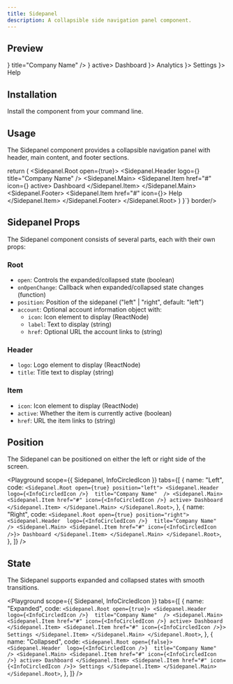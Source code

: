 ```yaml
---
title: Sidepanel
description: A collapsible side navigation panel component.
---
```


## Preview

<Preview>
  <Sidepanel.Root open={true}>
    <Sidepanel.Header
      logo={<InfoCircledIcon width={24} height={24} />}
      title="Company Name"
    />
    <Sidepanel.Main>
      <Sidepanel.Item href="#" icon={<InfoCircledIcon />} active>
        Dashboard
      </Sidepanel.Item>
      <Sidepanel.Item href="#" icon={<InfoCircledIcon />}>
        Analytics
      </Sidepanel.Item>
      <Sidepanel.Item href="#" icon={<InfoCircledIcon />}>
        Settings
      </Sidepanel.Item>
    </Sidepanel.Main>
    <Sidepanel.Footer>
      <Sidepanel.Item href="#" icon={<InfoCircledIcon />}>
        Help
      </Sidepanel.Item>
    </Sidepanel.Footer>
  </Sidepanel.Root>
</Preview>

## Installation

Install the component from your command line.

<LiveProvider>
  <LiveEditor code={`npm install @raystack/apsara`} border language="shell" />
</LiveProvider>

## Usage

The Sidepanel component provides a collapsible navigation panel with header, main content, and footer sections.

<LiveProvider>
  <LiveEditor code={`import { Sidepanel } from '@raystack/apsara/v1'

  return (
    <Sidepanel.Root open={true}>
      <Sidepanel.Header logo={<InfoCircledIcon />} title="Company Name" />
      <Sidepanel.Main>
        <Sidepanel.Item href="#" icon={<InfoCircledIcon />} active>
          Dashboard
        </Sidepanel.Item>
      </Sidepanel.Main>
      <Sidepanel.Footer>
        <Sidepanel.Item href="#" icon={<InfoCircledIcon />}>
          Help
        </Sidepanel.Item>
      </Sidepanel.Footer>
    </Sidepanel.Root>
  )
}`} border/>
</LiveProvider>

## Sidepanel Props

The Sidepanel component consists of several parts, each with their own props:

### Root

- `open`: Controls the expanded/collapsed state (boolean)
- `onOpenChange`: Callback when expanded/collapsed state changes (function)
- `position`: Position of the sidepanel ("left" | "right", default: "left")
- `account`: Optional account information object with:
  - `icon`: Icon element to display (ReactNode)
  - `label`: Text to display (string)
  - `href`: Optional URL the account links to (string)

### Header

- `logo`: Logo element to display (ReactNode)
- `title`: Title text to display (string)

### Item

- `icon`: Icon element to display (ReactNode)
- `active`: Whether the item is currently active (boolean)
- `href`: URL the item links to (string)

## Position

The Sidepanel can be positioned on either the left or right side of the screen.

<Playground
  scope={{ Sidepanel, InfoCircledIcon }}
  tabs={[
    {
      name: "Left",
      code: `
        <Sidepanel.Root open={true} position="left">
          <Sidepanel.Header 
            logo={<InfoCircledIcon />} 
            title="Company Name" 
          />
          <Sidepanel.Main>
            <Sidepanel.Item href="#" icon={<InfoCircledIcon />} active>
              Dashboard
            </Sidepanel.Item>
          </Sidepanel.Main>
        </Sidepanel.Root>
      `,
    },
    {
      name: "Right",
      code: `
        <Sidepanel.Root open={true} position="right">
          <Sidepanel.Header 
            logo={<InfoCircledIcon />} 
            title="Company Name" 
          />
          <Sidepanel.Main>
            <Sidepanel.Item href="#" icon={<InfoCircledIcon />}>
              Dashboard
            </Sidepanel.Item>
          </Sidepanel.Main>
        </Sidepanel.Root>
      `,
    },
  ]}
/>

## State

The Sidepanel supports expanded and collapsed states with smooth transitions.

<Playground
  scope={{ Sidepanel, InfoCircledIcon }}
  tabs={[
    {
      name: "Expanded",
      code: `
        <Sidepanel.Root open={true}>
          <Sidepanel.Header 
            logo={<InfoCircledIcon />} 
            title="Company Name" 
          />
          <Sidepanel.Main>
            <Sidepanel.Item href="#" icon={<InfoCircledIcon />} active>
              Dashboard
            </Sidepanel.Item>
            <Sidepanel.Item href="#" icon={<InfoCircledIcon />}>
              Settings
            </Sidepanel.Item>
          </Sidepanel.Main>
        </Sidepanel.Root>
      `,
    },
    {
      name: "Collapsed",
      code: `
        <Sidepanel.Root open={false}>
          <Sidepanel.Header 
            logo={<InfoCircledIcon />} 
            title="Company Name" 
          />
          <Sidepanel.Main>
            <Sidepanel.Item href="#" icon={<InfoCircledIcon />} active>
              Dashboard
            </Sidepanel.Item>
            <Sidepanel.Item href="#" icon={<InfoCircledIcon />}>
              Settings
            </Sidepanel.Item>
          </Sidepanel.Main>
        </Sidepanel.Root>
      `,
    },
  ]}
/>
